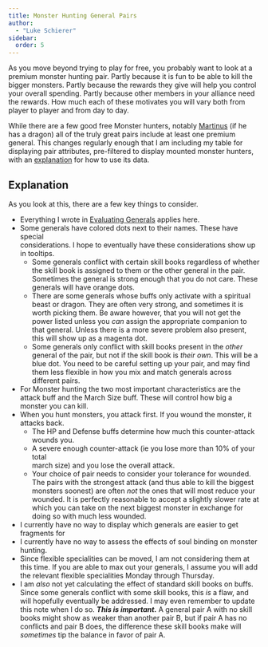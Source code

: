 ```yaml
---
title: Monster Hunting General Pairs
author: 
  - "Luke Schierer"
sidebar: 
  order: 5
---
```


As you move beyond trying to play for free, you probably want to look at a premium monster hunting pair.  Partly because it is fun to be able to kill the bigger monsters.  Partly because the rewards they give will help you control your overall spending.  Partly because other members in your alliance need the rewards. How much each of these motivates you will vary both from player to player and from day to day.

While there are a few good free Monster hunters, notably [Martinus] (if he has a dragon) all of the truly great pairs include at least one premium general.
This changes regularly enough that I am including my table for displaying pair attributes, pre-filtered to display mounted monster hunters, with an [explanation] for how to use its data.

<MonsterPairs />

## Explanation

As you look at this, there are a few key things to consider. 
* Everything I wrote in [Evaluating Generals] applies here. 
* Some generals have colored dots next to their names.  These have special    
  considerations. I hope to eventually have these considerations show up in
  tooltips.
  * Some generals conflict with certain skill books regardless of whether the 
    skill book is assigned to them or the other general in the pair. Sometimes 
    the general is strong enough that you do not care.  These generals will have
    orange dots.
  * There are some generals whose buffs only activate with a spiritual beast or 
    dragon.  They are often very strong, and sometimes it is worth picking them.
    Be aware however, that you will not get the power listed unless you *can* 
    assign the appropriate companion to that general.  Unless there is a more 
    severe problem also present, this will show up as a magenta dot.
  * Some generals only conflict with skill books present in the *other* general
    of the pair, but not if the skill book is *their own*.  This will be a 
    blue dot.  You need to be careful setting up your pair, and may find them
    less flexible in how you mix and match generals across different pairs.
* For Monster hunting the two most important characteristics are the attack
  buff and the March Size buff. These will control how big a monster you can
  kill.  
* When you hunt monsters, you attack first.  If you wound the monster, it 
  attacks back.  
  * The HP and Defense buffs determine how much this counter-attack
    wounds you.  
  * A severe enough counter-attack (ie you lose more than 10% of your total     
    march size) and you lose the overall attack.  
  * Your choice of pair needs to consider your tolerance for wounded. The
    pairs with the strongest attack (and thus able to kill the biggest monsters
    soonest) are often *not* the ones that will most reduce your wounded. It is
    perfectly reasonable to accept a slightly slower rate at which you can take
    on the next biggest monster in exchange for doing so with much less wounded.
* I currently have no way to display which generals are easier to get fragments for
* I currently have no way to assess the effects of soul binding on monster hunting.
* Since flexible specialities can be moved, I am not considering them at this time.  If you are able to max out your generals, I assume you will add the relevant flexible specialities Monday through Thursday. 
* I am *also* not yet calculating the effect of standard skill books on buffs.
  Since some generals conflict with some skill books, this *is* a flaw, and
  will hopefully eventually be addressed.  I may even remember to update this
  note when I do so. _**This is important.**_  A general pair A with no skill books might show as weaker than another pair B, but if pair A has no conflicts and pair B does, the difference these skill books make will *sometimes* tip the balance in favor of pair A.  


[explanation]: <./#explanation>

[Martinus]: <../details/martinus/>

[Evaluating Generals]: <../evaluating_generals/>